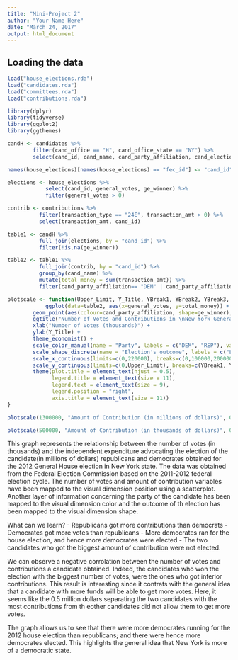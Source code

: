 ```yaml
---
title: "Mini-Project 2"
author: "Your Name Here"
date: "March 24, 2017"
output: html_document
---
```



## Loading the data


```r
load("house_elections.rda")
load("candidates.rda")
load("committees.rda")
load("contributions.rda")

library(dplyr)
library(tidyverse)
library(ggplot2)
library(ggthemes)
```

```r
candH <- candidates %>%
        filter(cand_office == "H", cand_office_state == "NY") %>%
        select(cand_id, cand_name, cand_party_affiliation, cand_election_yr)

names(house_elections)[names(house_elections) == "fec_id"] <- "cand_id"

elections <- house_elections %>%
            select(cand_id, general_votes, ge_winner) %>%
            filter(general_votes > 0)

contrib <- contributions %>%
          filter(transaction_type == "24E", transaction_amt > 0) %>%
          select(transaction_amt, cand_id)

table1 <- candH %>%
          full_join(elections, by = "cand_id") %>%
          filter(!is.na(ge_winner)) 

table2 <- table1 %>%
          full_join(contrib, by = "cand_id") %>%
          group_by(cand_name) %>%
          mutate(total_money = sum(transaction_amt)) %>%
          filter(cand_party_affiliation== "DEM" | cand_party_affiliation=="REP", !is.na(total_money))

plotscale <- function(Upper_Limit, Y_Title, YBreak1, YBreak2, YBreak3, YBreak4, YBreak5, YBreak6, YLab1, YLab2, YLab3, YLab4, YLab5, YLab6) {
            ggplot(data=table2, aes(x=general_votes, y=total_money)) +
        geom_point(aes(colour=cand_party_affiliation, shape=ge_winner), size=2.5) +
        ggtitle("Number of Votes and Contributions in \nNew York General House Election") +
        xlab("Number of Votes (thousands)") +
        ylab(Y_Title) +
        theme_economist() +
        scale_color_manual(name = "Party", labels = c("DEM", "REP"), values = c("#0006CC", "#CC0000")) +
        scale_shape_discrete(name = "Election's outcome", labels = c("Loss", "Win")) +
        scale_x_continuous(limits=c(0,220000), breaks=c(0,100000,200000), labels = c("0","100","200")) +
        scale_y_continuous(limits=c(0,Upper_Limit), breaks=c(YBreak1, YBreak2, YBreak3, YBreak4, YBreak5, YBreak6), labels=c(YLab1, YLab2, YLab3, YLab4, YLab5, YLab6)) +
        theme(plot.title = element_text(hjust = 0.5),
              legend.title = element_text(size = 11),
              legend.text = element_text(size = 9),
              legend.position = "right",
              axis.title = element_text(size = 11))
}

plotscale(1300000, "Amount of Contribution (in millions of dollars)", 0, 250000, 500000, 750000, 1000000, 1250000, 0, 0.25, 0.50, 0.75, 1.00, 1.25)

plotscale(500000, "Amount of Contribution (in thousands of dollars)", 0, 100000, 200000, 300000, 400000, 500000, 0, 100, 200, 300, 400, 500)

```
This graph represents the relationship between the number of votes (in thousands) and the independent expenditure advocating the election of the candidate(in millions of dollars) republicans and democrates obtained for the 2012 General House election in New York state. 
The data was obtained from the Federal Election Commission based on the 2011-2012 federal election cycle. 
The number of votes and amount of contribution variables have been mapped to the visual dimension position using a scatterplot. Another layer of information concerning the party of the candidate has been mapped to the visual dimension color and the outcome of th election has been mapped to the visual dimension shape. 

What can we learn?
  - Republicans got more contributions than democrats 
  - Democrates got more votes than republicans
  - More democrates ran for the house election, and hence more democrates were elected
  - The two candidates who got the biggest amount of contribution were not elected. 
  
We can observe a negative corrolation between the number of votes and contributions a candidate obtained. Indeed, the candidates who won the election with the biggest number of votes, were the ones who got inferior contributions. This result is interesting since it contrats with the general idea that a candidate with more funds will be able to get more votes. Here, it seems like the 0.5 million dollars separating the two candidates with the most contributions from th eother candidates did not allow them to get more votes. 

The graph allows us to see that there were more democrates running for the 2012 house election than republicans; and there were hence more democrates elected. This highlights the general idea that New York is more of a democratic state.
